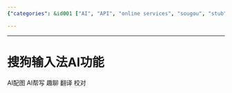 ```yaml
---
{"categories": &id001 ["AI", "API", "online services", "sougou", "stub", "白嫖"], "category": "AI", "date": "2022-05-19 06:29:07", "description": "This article delves into the advanced AI capabilities of Sogou Input Method, highlighting its features such as AI images, writing assistance, engaging conversations, translation services, and error proofreading.", "tags": *id001, "title": "搜狗输入法AI功能"}

---
```


------

# 搜狗输入法AI功能

AI配图 AI帮写 趣聊 翻译 校对

